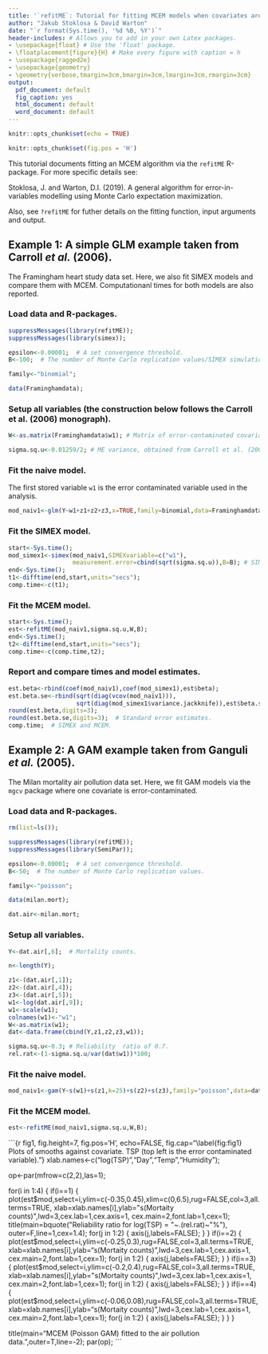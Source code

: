 ```yaml
---
title: '`refitME`: Tutorial for fitting MCEM models when covariates are subject to measurement error/error-in-variables'
author: "Jakub Stoklosa & David Warton"
date: "`r format(Sys.time(), '%d %B, %Y')`"
header-includes: # Allows you to add in your own Latex packages.
- \usepackage{float} # Use the 'float' package.
- \floatplacement{figure}{H} # Make every figure with caption = h
- \usepackage{ragged2e}
- \usepackage{geometry}
- \geometry{verbose,tmargin=3cm,bmargin=3cm,lmargin=3cm,rmargin=3cm}
output:
  pdf_document: default
  fig_caption: yes
  html_document: default
  word_document: default
---
```


```r
knitr::opts_chunk$set(echo = TRUE)
```

```r
knitr::opts_chunk$set(fig.pos = 'H')
```

This tutorial documents fitting an MCEM algorithm via the `refitME` R-package. For more specific details see:

Stoklosa, J. and Warton, D.I. (2019). A general algorithm for error-in-variables modelling using Monte Carlo expectation maximization.

Also, see ```?refitME``` for futher details on the fitting function, input arguments and output.

## Example 1: A simple GLM example taken from Carroll _et al._ (2006). 

The Framingham heart study data set. Here, we also fit SIMEX models and compare them with MCEM. Computationanl times for both models are also reported.

### Load data and R-packages.

```r
suppressMessages(library(refitME));
suppressMessages(library(simex));

epsilon<-0.00001;  # A set convergence threshold.
B<-100;  # The number of Monte Carlo replication values/SIMEX simulations.

family<-"binomial";

data(Framinghamdata);
```

### Setup all variables (the construction below follows the Carroll et al. (2006) monograph).

```r
W<-as.matrix(Framinghamdata$w1); # Matrix of error-contaminated covariate.

sigma.sq.u<-0.01259/2; # ME variance, obtained from Carroll et al. (2006) monograph.
```

### Fit the naive model.

The first stored variable `w1` is the error contaminated variable used in the analysis.

```r
mod_naiv1<-glm(Y~w1+z1+z2+z3,x=TRUE,family=binomial,data=Framinghamdata); 
```

### Fit the SIMEX model.

```r
start<-Sys.time();
mod_simex1<-simex(mod_naiv1,SIMEXvariable=c("w1"),
                  measurement.error=cbind(sqrt(sigma.sq.u)),B=B); # SIMEX.
end<-Sys.time();
t1<-difftime(end,start,units="secs");
comp.time<-c(t1);
```

### Fit the MCEM model.

```r
start<-Sys.time();
est<-refitME(mod_naiv1,sigma.sq.u,W,B);
end<-Sys.time();
t2<-difftime(end,start,units="secs");
comp.time<-c(comp.time,t2);
```

### Report and compare times and model estimates.

```r
est.beta<-rbind(coef(mod_naiv1),coef(mod_simex1),est$beta);
est.beta.se<-rbind(sqrt(diag(vcov(mod_naiv1))),
                   sqrt(diag(mod_simex1$variance.jackknife)),est$beta.se2);
round(est.beta,digits=3);
round(est.beta.se,digits=3);  # Standard error estimates.
comp.time;  # SIMEX and MCEM.
```

\clearpage

## Example 2: A GAM example taken from Ganguli _et al._ (2005).

The Milan mortality air pollution data set. Here, we fit GAM models via the `mgcv` package where one covariate is error-contaminated.

### Load data and R-packages.

```r
rm(list=ls());

suppressMessages(library(refitME));
suppressMessages(library(SemiPar));

epsilon<-0.00001;  # A set convergence threshold.
B<-50;  # The number of Monte Carlo replication values.

family<-"poisson";

data(milan.mort);

dat.air<-milan.mort;
```

### Setup all variables.

```r
Y<-dat.air[,6];  # Mortality counts.

n<-length(Y);

z1<-(dat.air[,1]);
z2<-(dat.air[,4]);
z3<-(dat.air[,5]);
w1<-log(dat.air[,9]);
w1<-scale(w1);
colnames(w1)<-"w1";
W<-as.matrix(w1);
dat<-data.frame(cbind(Y,z1,z2,z3,w1));

sigma.sq.u<-0.3; # Reliability  ratio of 0.7.
rel.rat<-(1-sigma.sq.u/var(dat$w1))*100;
```

### Fit the naive model.

```r
mod_naiv1<-gam(Y~s(w1)+s(z1,k=25)+s(z2)+s(z3),family="poisson",data=dat);
```

### Fit the MCEM model.

```r
est<-refitME(mod_naiv1,sigma.sq.u,W,B);
```

```{r fig1, fig.height=7, fig.pos='H', echo=FALSE, fig.cap="\\label{fig:fig1} Plots of smooths against covariate. TSP (top left is the error contaminated variable)."}
xlab.names<-c("log(TSP)","Day","Temp","Humidity");

op<-par(mfrow=c(2,2),las=1);

for(i in 1:4)
  {
  if(i==1)
    {
    plot(est$mod,select=i,ylim=c(-0.35,0.45),xlim=c(0,6.5),rug=FALSE,col=3,all.terms=TRUE,
         xlab=xlab.names[i],ylab="s(Mortaity counts)",lwd=3,cex.lab=1,cex.axis=1,
         cex.main=2,font.lab=1,cex=1);
    title(main=bquote("Reliability ratio for log(TSP) = "~.(rel.rat)~"%"),
          outer=F,line=1,cex=1.4);
    for(j in 1:2)
      {
      axis(j,labels=FALSE);
      }
    }
  if(i==2)
    {
    plot(est$mod,select=i,ylim=c(-0.25,0.3),rug=FALSE,col=3,all.terms=TRUE,
         xlab=xlab.names[i],ylab="s(Mortaity counts)",lwd=3,cex.lab=1,cex.axis=1,
         cex.main=2,font.lab=1,cex=1);
    for(j in 1:2)
      {
      axis(j,labels=FALSE);
      }
    }
  if(i==3)
    {
    plot(est$mod,select=i,ylim=c(-0.2,0.4),rug=FALSE,col=3,all.terms=TRUE,
         xlab=xlab.names[i],ylab="s(Mortaity counts)",lwd=3,cex.lab=1,cex.axis=1,
         cex.main=2,font.lab=1,cex=1);
    for(j in 1:2)
      {
      axis(j,labels=FALSE);
      }
    }
  if(i==4)
    {
    plot(est$mod,select=i,ylim=c(-0.06,0.08),rug=FALSE,col=3,all.terms=TRUE,
         xlab=xlab.names[i],ylab="s(Mortaity counts)",lwd=3,cex.lab=1,cex.axis=1,
         cex.main=2,font.lab=1,cex=1);
    for(j in 1:2)
      {
      axis(j,labels=FALSE);
      }
    }
  }

title(main="MCEM (Poisson GAM) fitted to the air pollution data.",outer=T,line=-2);
par(op);
```
